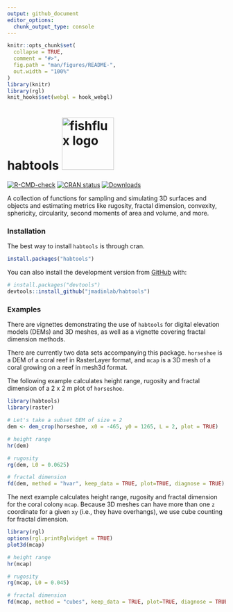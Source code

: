 ```yaml
---
output: github_document
editor_options:
  chunk_output_type: console
---
```


<!-- README.md is generated from README.Rmd. Please edit that file -->

```r
knitr::opts_chunk$set(
  collapse = TRUE,
  comment = "#>",
  fig.path = "man/figures/README-",
  out.width = "100%"
)
library(knitr)
library(rgl)
knit_hooks$set(webgl = hook_webgl)
```

# habtools <img src="man/figures/habtools_logo.png" width = 120 alt="fishflux logo"/>

<!-- badges: start -->
[![R-CMD-check](https://github.com/jmadinlab/habtools/actions/workflows/R-CMD-check.yaml/badge.svg)](https://github.com/jmadinlab/habtools/actions/workflows/R-CMD-check.yaml)
[![CRAN status](https://www.r-pkg.org/badges/version/habtools)](https://CRAN.R-project.org/package=habtools)
[![Downloads](http://cranlogs.r-pkg.org/badges/grand-total/habtools?color=brightgreen)](https://cran.rstudio.com/package=habtools)
<!-- badges: end -->

A collection of functions for sampling and simulating 3D surfaces and objects and estimating metrics like rugosity, fractal dimension, convexity, sphericity, circularity, second moments of area and volume, and more.

### Installation

The best way to install `habtools` is through cran.                
``` r
install.packages("habtools")
```

You can also install the development version from [GitHub](https://github.com/) with:

``` r
# install.packages("devtools")
devtools::install_github("jmadinlab/habtools")
```

### Examples

There are vignettes demonstrating the use of `habtools` for digital elevation models (DEMs) and 3D meshes, as well as a vignette covering fractal dimension methods. 

There are currently two data sets accompanying this package. `horseshoe` is a DEM of a coral reef in RasterLayer format, and `mcap` is a 3D mesh of a coral growing on a reef in mesh3d format.

The following example calculates height range, rugosity and fractal dimension of a 2 x 2 m plot of `horseshoe`.

```r
library(habtools)
library(raster)

# Let's take a subset DEM of size = 2
dem <- dem_crop(horseshoe, x0 = -465, y0 = 1265, L = 2, plot = TRUE)

# height range
hr(dem)

# rugosity
rg(dem, L0 = 0.0625)

# fractal dimension
fd(dem, method = "hvar", keep_data = TRUE, plot=TRUE, diagnose = TRUE)

```

The next example calculates height range, rugosity and fractal dimension for the coral colony `mcap`. Because 3D meshes can have more than one `z` coordinate for a given `xy` (i.e., they have overhangs), we use cube counting for fractal dimension.

```r
library(rgl)
options(rgl.printRglwidget = TRUE)
plot3d(mcap)
```

```r
# height range
hr(mcap)

# rugosity
rg(mcap, L0 = 0.045)

# fractal dimension
fd(mcap, method = "cubes", keep_data = TRUE, plot=TRUE, diagnose = TRUE)

```

